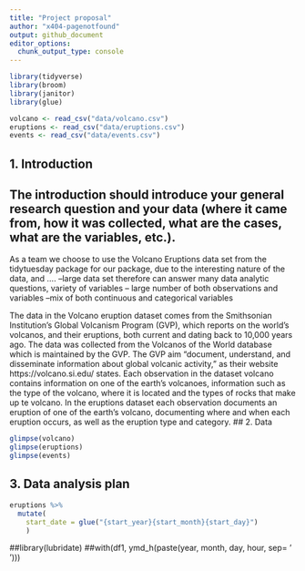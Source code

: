 ```yaml
---
title: "Project proposal"
author: "x404-pagenotfound"
output: github_document
editor_options: 
  chunk_output_type: console
---
```


```r
library(tidyverse)
library(broom)
library(janitor)
library(glue)
```

```r
volcano <- read_csv("data/volcano.csv")
eruptions <- read_csv("data/eruptions.csv")
events <- read_csv("data/events.csv")

```



## 1. Introduction
## The introduction should introduce your general research question and your data (where it came from, how it was collected, what are the cases, what are the variables, etc.).
As a team we choose to use the Volcano Eruptions data set from the tidytuesday package for our package, due to the interesting nature of the data, and ....
--large data set therefore can answer many data analytic questions, variety of variables
-- large number of both observations and variables
--mix of both continuous and categorical variables

The data in the Volcano eruption dataset comes from the Smithsonian Institution's Global Volcanism Program (GVP), which reports on the world's volcanos, and their eruptions, both current and dating back to 10,000 years ago. The data was collected from the Volcanos of the World database which is maintained by the GVP. The GVP aim "document, understand, and disseminate information about global volcanic activity," as their website https://volcano.si.edu/ states.
Each observation in the dataset volcano contains information on one of the earth's volcanoes, information such as the type of the volcano, where it is located and the types of rocks that make up te volcano. In the eruptions dataset each observation documents an eruption of one of the earth's volcano, documenting where and when each eruption occurs, as well as the eruption type and category.
## 2. Data


```r

glimpse(volcano)
glimpse(eruptions)
glimpse(events)

```


## 3. Data analysis plan

```r
eruptions %>%
  mutate(
    start_date = glue("{start_year}{start_month}{start_day}")
    )
```
##library(lubridate)
##with(df1, ymd_h(paste(year, month, day, hour, sep= ' ')))


